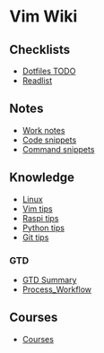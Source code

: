 = Vim Wiki =

== Checklists ==
* [[Dotfiles TODO]]
* [[Readlist]]

== Notes ==
* [[Work notes]]
* [[Code snippets]]
* [[Command snippets]]

== Knowledge ==
* [[Linux]]
* [[Vim tips]]
* [[Raspi tips]]
* [[Python tips]]
* [[Git tips]]

=== GTD ===
* [[GTD Summary]]
* [[Process_Workflow]]

== Courses ==
* [[Courses]]
